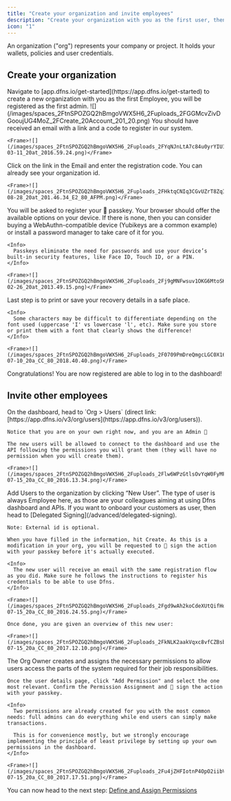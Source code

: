 ```yaml
---
title: "Create your organization and invite employees"
description: "Create your organization with you as the first user, then invite coworkers to join you."
icon: "1"
---
```


An organization ("org") represents your company or project. It holds your wallets, policies and user credentials.

## Create your organization

<Steps>
  <Step title="Create your account and organization">
    Navigate to [app.dfns.io/get-started](https://app.dfns.io/get-started) to create a new organization with you as the first Employee, you will be registered as the first admin.
    <Frame>
      ![](/images/spaces_2FtnSPOZGQ2hBmgoVWX5H6_2Fuploads_2FGGMcvZivDGooujUG4MoZ_2FCreate_20Account_201_20.png)
    </Frame>
  </Step>
  <Step title="Get your registration code">
    You should have received an email with a link and a code to register in our system.

    <Frame>![](/images/spaces_2FtnSPOZGQ2hBmgoVWX5H6_2Fuploads_2FYqNJnLtA7c84u0yrYIU1_2FScreenshot_202025-03-11_20at_2016.59.24.png)</Frame>
  </Step>
  <Step title="Activate your account">
    Click on the link in the Email and enter the registration code. You can already see your organization id.

    <Frame>![](/images/spaces_2FtnSPOZGQ2hBmgoVWX5H6_2Fuploads_2FHktqCNIq3CGvUZrT8ZqI_2FScreenshot_202024-08-28_20at_201.46.34_E2_80_AFPM.png)</Frame>
  </Step>
  <Step title="Create a passkey">
    You will be asked to register your 🔑 passkey. Your browser should offer the available options on your device. If there is none, then you can consider buying a WebAuthn-compatible device (Yubikeys are a common example) or install a password manager to take care of it for you.
    
    <Info>
      Passkeys eliminate the need for passwords and use your device’s built-in security features, like Face ID, Touch ID, or a PIN.
    </Info>

    <Frame>![](/images/spaces_2FtnSPOZGQ2hBmgoVWX5H6_2Fuploads_2Fj9gMNFwsuv1OKG6MtoSK_2FScreenshot_202025-02-26_20at_2013.49.15.png)</Frame>
  </Step>
  <Step title="Save your recovery keys">
    Last step is to print or save your recovery details in a safe place.

    <Info>
      Some characters may be difficult to differentiate depending on the font used (uppercase 'I' vs lowercase 'l', etc). Make sure you store or print them with a font that clearly shows the difference!
    </Info>

    <Frame>![](/images/spaces_2FtnSPOZGQ2hBmgoVWX5H6_2Fuploads_2F0709PmDreQmgcLGC0X16_2FCapture_20d_E2_80_99e_CC_81cran_202025-07-10_20a_CC_80_2018.40.40.png)</Frame>
  </Step>
</Steps>

<Check>
Congratulations! You are now registered are able to log in to the dashboard!
</Check>

## Invite other employees

<Steps>
  <Step title="Open the Users page">
    On the dashboard, head to `Org > Users` (direct link: [https://app.dfns.io/v3/org/users](https://app.dfns.io/v3/org/users)).

    Notice that you are on your own right now, and you are an Admin 🎉
    
    The new users will be allowed to connect to the dashboard and use the API following the permissions you will grant them (they will have no permission when you will create them).

    <Frame>![](/images/spaces_2FtnSPOZGQ2hBmgoVWX5H6_2Fuploads_2Flw6WPzGtlsOvYqW0FyMF_2FCapture_20d_E2_80_99e_CC_81cran_202025-07-15_20a_CC_80_2016.13.34.png)</Frame>
  </Step>
  <Step title="Create a new user">
    Add Users to the organization by clicking “New User”. The type of user is always Employee here, as those are your colleagues aiming at using Dfns dashboard and APIs. If you want to onboard your customers as user, then head to [Delegated Signing](/advanced/delegated-signing). 
    
    Note: External id is optional.

    When you have filled in the information, hit Create. As this is a modification in your org, you will be requested to 🔑 sign the action with your passkey before it's actually executed.

    <Info>
      The new user will receive an email with the same registration flow as you did. Make sure he follows the instructions to register his credentials to be able to use Dfns.
    </Info>

    <Frame>![](/images/spaces_2FtnSPOZGQ2hBmgoVWX5H6_2Fuploads_2Fgd9wAh2koCdeXUtQifHo_2FCapture_20d_E2_80_99e_CC_81cran_202025-07-15_20a_CC_80_2016.24.55.png)</Frame>

    Once done, you are given an overview of this new user:

    <Frame>![](/images/spaces_2FtnSPOZGQ2hBmgoVWX5H6_2Fuploads_2FkNLK2aakVqxc8vfCZBsb_2FCapture_20d_E2_80_99e_CC_81cran_202025-07-15_20a_CC_80_2017.12.10.png)</Frame>
  </Step>
  <Step title="(Optional) Assign a Permission">
    The Org Owner creates and assigns the necessary permissions to allow users access the parts of the system required for their job responsibilities.
    
    Once the user details page, click "Add Permission" and select the one most relevant. Confirm the Permission Assignment and 🔑 sign the action with your passkey.

    <Info>
      Two permissions are already created for you with the most common needs: full admins can do everything while end users can simply make transactions.
      
      This is for convenience mostly, but we strongly encourage implementing the principle of least privilege by setting up your own permissions in the dashboard.
    </Info>

    <Frame>![](/images/spaces_2FtnSPOZGQ2hBmgoVWX5H6_2Fuploads_2Fu4jZHFIotnP4OpO2iibV_2FCapture_20d_E2_80_99e_CC_81cran_202025-07-15_20a_CC_80_2017.17.51.png)</Frame>
  </Step>
</Steps>

You can now head to the next step: <Icon icon="2" />
[Define and Assign Permissions](/introduction/quickstart/2-define-and-assign-permissions)